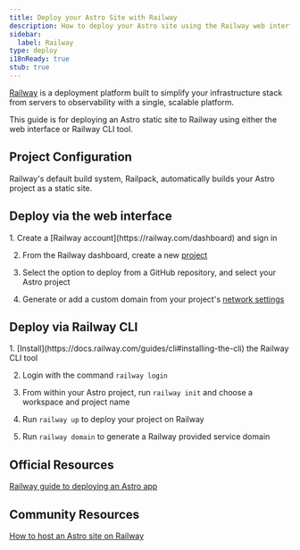 ```yaml
---
title: Deploy your Astro Site with Railway
description: How to deploy your Astro site using the Railway web interface.
sidebar:
  label: Railway
type: deploy
i18nReady: true
stub: true
---
```



[Railway](https://railway.com) is a deployment platform built to simplify your infrastructure stack from servers to observability with a single, scalable platform.

This guide is for deploying an Astro static site to Railway using either the web interface or Railway CLI tool.

## Project Configuration

Railway's default build system, Railpack, automatically builds your Astro project as a static site.

## Deploy via the web interface

<Steps>
  1. Create a [Railway account](https://railway.com/dashboard) and sign in

  2. From the Railway dashboard, create a new [project](https://docs.railway.com/guides/projects)
  
  3. Select the option to deploy from a GitHub repository, and select your Astro project
  
  4. Generate or add a custom domain from your project's [network settings](https://docs.railway.com/guides/public-networking#railway-provided-domain) 
</Steps>

## Deploy via Railway CLI

<Steps>
  1. [Install](https://docs.railway.com/guides/cli#installing-the-cli) the Railway CLI tool

  2. Login with the command `railway login`
  
  3. From within your Astro project, run `railway init` and choose a workspace and project name
  
  4. Run `railway up` to deploy your project on Railway
  
  5. Run `railway domain` to generate a Railway provided service domain
</Steps>


## Official Resources 

[Railway guide to deploying an Astro app](https://docs.railway.com/guides/astro)

## Community Resources 

[How to host an Astro site on Railway](https://jacksmith.xyz/blog/how-to-host-astro-site-on-railway)

